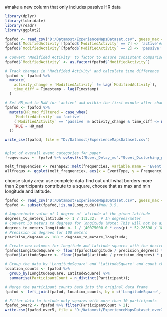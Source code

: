 
#make a new column that only includes passive HR data
```{r}
library(dplyr)
library(lubridate)
library(readr)
library(ggplot2)

fpafod <- read_csv("D:/Datamost/ExperienceMapsDataset.csv", guess_max = 60000)
fpafod$`ModifiedActivity`[fpafod$`ModifiedActivity` == 7] <- 'active'#source: https://docs.movisens.com/Algorithms/physical_activity/#inclination-inclinsationdown-inclinationforward-inclinationright
fpafod$`ModifiedActivity`[fpafod$`ModifiedActivity` == 2] <- 'passive'

# Convert 'Modifided Activity' to factor to ensure consistent comparisons
fpafod$`ModifiedActivity` <- as.factor(fpafod$`ModifiedActivity`)

# Track changes in 'Modifided Activity' and calculate time difference
fpafod <- fpafod %>%
  mutate(
    activity_change = `ModifiedActivity` != lag(`ModifiedActivity`),
    time_diff = Timestamp - lag(Timestamp)
  )

# Set HR_mad to NaN for 'active' and within the first minute after changing to 'passive'
fpafod <- fpafod %>% 
  mutate(HR_mad_filtered = case_when(
    `ModifiedActivity` == 'active' | 
    (`ModifiedActivity` == 'passive' & activity_change & time_diff <= minutes(1)) ~ NaN,
    TRUE ~ HR_mad
  ))

write_csv(fpafod, file = "D:/Datamost/ExperienceMapsDataset.csv")


#plot of overall event categories for paper
frequencies <- fpafod %>% select(c("Event_Delay_xs","Event_Disturbing_people_xs","Event_Negative_Driving_xs","Event_Infrastructure_xs","Event_Positive_Interaction_xs","Event_Media_Entertainment_xs","Event_Reached_xs","Event_Discomfort_xs","Event_Comfortable_xs","Event_Beautiful_xs","Event_Errands_xs", "Event_Other_xs")) %>% summarise_all(~sum(., na.rm = TRUE))

melt_frequencies <- reshape2::melt(frequencies, variable.name = 'EventType', value.name = 'Frequency')
allfrequs <- ggplot(melt_frequencies, aes(x = EventType, y = Frequency)) + geom_bar(stat = "identity") + theme(axis.text.x = element_text(angle = 45, vjust = 0.95, hjust = 1))

```
choose study area: use complete data, find out until what borders more than 2 participants contribute to a square, choose that as max and min longitude and latitude.
```{r}

fpafod <- read_csv("D:/Datamost/ExperienceMapsDataset.csv", guess_max = 60000)
fpafod <- subset(fpafod,!is.na(Longitude))#neu 3.5.

# Approximate value of 1 degree of latitude at the given latitude
degrees_to_meters_latitude <- 1 / 111.32;  # In degrees/meter
# Convert 50 meters to degrees for longitude (Note: This will not be as accurate as using Vincenty formula)
degrees_to_meters_longitude <- 1 / (40075000.0 * cos(pi * 52.26590 / 180) / 360) ; # In degrees/meter
# Precision in degrees for 100 meters
precision_degrees <- 100 * degrees_to_meters_longitude;

# Create new columns for longitude and latitude squares with the desired precision
fpafod$LongitudeSquare <- floor(fpafod$Longitude / precision_degrees) * precision_degrees;
fpafod$LatitudeSquare <- floor(fpafod$Latitude / precision_degrees) * precision_degrees;

# Group the data by 'LongitudeSquare' and 'LatitudeSquare' and count the number of distinct participant categories in each group
location_counts <- fpafod %>%
  group_by(LongitudeSquare, LatitudeSquare) %>%
  summarise(ParticipantCount = n_distinct(Participant));

# Merge the participant counts back into the original data frame
fpafod <- left_join(fpafod, location_counts, by = c('LongitudeSquare', 'LatitudeSquare'));

# Filter data to include only squares with more than 10 participants
fpafod_over2 <- fpafod %>% filter(ParticipantCount > 2);
write.csv(fpafod_over5, file = "D:/Datamost/ExperienceMapsDataset_over2.csv", row.names = FALSE)

```


